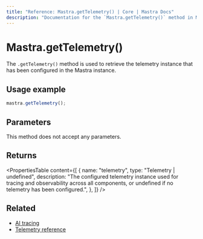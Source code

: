 ```yaml
---
title: "Reference: Mastra.getTelemetry() | Core | Mastra Docs"
description: "Documentation for the `Mastra.getTelemetry()` method in Mastra, which retrieves the configured telemetry instance."
---
```


# Mastra.getTelemetry()

The `.getTelemetry()` method is used to retrieve the telemetry instance that has been configured in the Mastra instance.

## Usage example

```typescript copy
mastra.getTelemetry();
```

## Parameters

This method does not accept any parameters.

## Returns

<PropertiesTable
  content={[
    {
      name: "telemetry",
      type: "Telemetry | undefined",
      description: "The configured telemetry instance used for tracing and observability across all components, or undefined if no telemetry has been configured.",
    },
  ]}
/>

## Related

- [AI tracing](/observability/ai-tracing/overview)
- [Telemetry reference](/reference/observability/otel-config)
